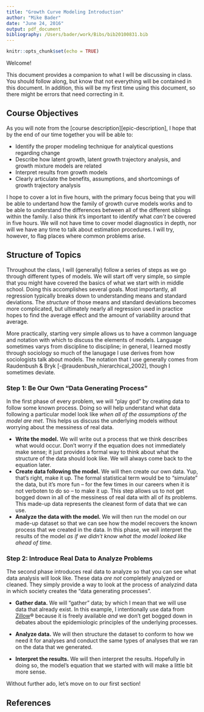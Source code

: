 ```yaml
---
title: "Growth Curve Modeling Introduction"
author: "Mike Bader"
date: "June 24, 2016"
output: pdf_document
bibliography: /Users/bader/work/Bibs/bib20100831.bib
---
```


```r
knitr::opts_chunk$set(echo = TRUE)
```

Welcome! 

This document provides a companion to what I will be discussing in class. You should follow along, but know that not everything will be contained in this document. In addition, this will be my first time using this document, so there might be errors that need correcting in it. 

## Course Objectives
As you will note from the [course description][epic-description], I hope that by the end of our time together you will be able to: 

* Identify the proper modeling technique for analytical questions regarding change
* Describe how latent growth, latent growth trajectory analysis, and growth mixture models are  related
* Interpret results from growth models
* Clearly articulate the benefits, assumptions, and shortcomings of growth trajectory analysis

I hope to cover a lot in five hours, with the primary focus being that you will be able to undertand how the family of growth curve models works and to be able to understand the differences between all of the different siblings within the family. I also think it's important to identify what *can't* be covered in five hours. We will not have time to cover model diagnostics in depth, nor will we have any time to talk about estimation procedures. I will try, however, to flag places where common problems arise. 

## Structure of Topics

Throughout the class, I will (generally) follow a series of steps as we go through different types of models. We will start off very simple, so simple that you might have covered the basics of what we start with in middle school. Doing this accomplishes several goals. Most importantly, all regression typically breaks down to understanding means and standard deviations. The *structure* of those means and standard deviations becomes more complicated, but ultimately nearly all regression used in practice hopes to find the average effect and the amount of variability around that average. 

More practically, starting very simple allows us to have a common language and notation with which to discuss the elements of models. Language sometimes varys from discipline to discipline; in general, I learned mostly through sociology so much of the lanugage I use derives from how sociologists talk about models. The notation that I use generally comes from Raudenbush & Bryk [-@raudenbush_hierarchical_2002], though I sometimes deviate.


### Step 1: Be Our Own "Data Generating Process"

In the first phase of every problem, we will "play god" by creating data to follow some known process. Doing so will help understand what data following a particular model look like *when all of the assumptions of the model are met*. This helps us discuss the underlying models without worrying about the messiness of real data. 

* **Write the model.** We will write out a process that we think describes what would occur. Don't worry if the equation does not immediately make sense; it just provides a formal way to think about what the structure of the data should look like. We will always come back to the equation later.
* **Create data following the model.** We will then create our own data. Yup, that's right, make it up. The formal statistical term would be to "simulate" the data, but it's more fun -- for the few times in our careers when it is not verboten to do so -- to make it up. This step allows us to not get bogged down in all of the messiness of real data with all of its problems. This made-up data represents the cleanest form of data that we can use. 
* **Analyze the data with the model.** We will then run the model on our made-up dataset so that we can see how the model recovers the known process that we created in the data. In this phase, we will interpret the results of the model *as if we didn't know what the model looked like ahead of time. *

### Step 2: Introduce Real Data to Analyze Problems

The second phase introduces real data to analyze so that you can see what data analysis will look like. These data *are not* completely analyzed or cleaned. They simply provide a way to look at the process of analyzind data in which society creates the "data generating processes". 

* **Gather data.** We will "gather" data; by which I mean that we will use data that already exist. In this example, I intentionally use data from [Zillow][]&#174; because it is freely available *and* we don't get bogged down in debates about the epidemiologic principles of the underlying processes. 

[Zillow]: http://zillow.com/research/data

* **Analyze data.** We will then structure the dataset to conform to how we need it for analyses and conduct the same types of analyses that we ran on the data that we generated. 

* **Interpret the results.** We will then interpret the results. Hopefully in doing so, the model's equation that we started with will make a little bit more sense. 

Without further ado, let's move on to our first section!

## References

